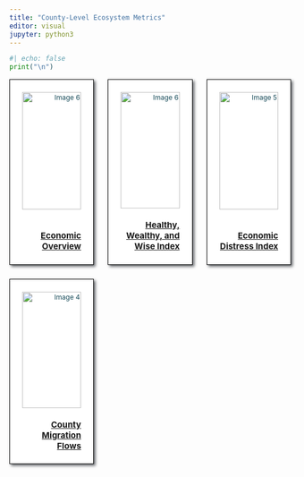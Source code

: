 ---
title: "County-Level Ecosystem Metrics"
editor: visual
jupyter: python3
---

```{python}
#| echo: false
print("\n")
```

```{=html}
<div class="grid-container">
  <div class="grid-item">
    <div class="grid-image">
      <img src="C:\Users\k332z234\Documents\driving-adoption-metrics\pages\images\lightcast.png" alt="Image 6">
    </div>
    <p class="grid-text"><a href="posts/lightcast-reports.html">Economic Overview</a></p>
 </div>
  <div class="grid-item">
    <div class="grid-image">
      <img src="C:\Users\k332z234\Documents\driving-adoption-metrics\pages\images\healthy-wise-index.png" alt="Image 6">
    </div>
    <p class="grid-text"><a href="posts/healthy-wealthy-wise.html">Healthy, Wealthy, and Wise Index</a></p>
 </div>
   <div class="grid-item">
    <div class="grid-image">
      <img src="C:\Users\k332z234\Documents\driving-adoption-metrics\pages\images\distress_index.png" alt="Image 5">
    </div>
    <p class="grid-text"><a href="posts/economic-distress-index.html">Economic Distress Index</a></p>
  </div>
  <div class="grid-item">
    <div class="grid-image">
      <img src="C:\Users\k332z234\Documents\driving-adoption-metrics\pages\images\migration.png" alt="Image 4">
    </div>
    <p class="grid-text"><a href="posts/county-migration-flows.html">County Migration Flows</a></p>
  </div>



<style>
 .grid-container {
  display: grid;
  grid-template-columns: repeat(3, 1fr);
  gap: 25px;
}

.grid-item {
  background-color: white;
  border: 1px solid black;
  text-align: right;
  display: flex;
  flex-direction: column;
  justify-content: space-between;
  font-size: 12px;
  height: 300px; /* set a fixed height */
  padding: 22px;
  padding-bottom: 5%;
  box-shadow: 3px 3px 5px #63666A;
}

.grid-image {
  position: relative;
  height: 70%; /* set the height to a percentage of the parent container */
  width: 100%;
  object-fit: cover;
  margin-bottom: 10px;
}

img {
  height: 100%;
  width: 100%;
  object-fit: cover;
}

.grid-text {
  position: relative;
  text-decoration: none;
  color: #164a58;
  font-size: 15px;
  margin-top: 10px;
  padding-left: 0px;
  text-decoration: none;
  font-weight: bold;
}
body {
  color: #164a58;
}


</style>
```
